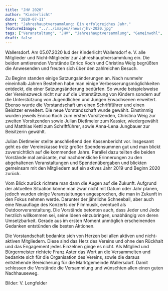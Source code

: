 ```yaml
---
title: "JHV 2020"
author: "Kinderlicht"
date: "2020-07-11"
short: "Jahreshauptversammlung: Ein erfolgreiches Jahr."
featuredImage: "../../images//news/jhv-2020.jpg"
tags: ["Veranstaltung", "JHV", "Jahreshauptversammlung", "Gemeinwohl", "Versammlung"]
draft: false
---
```

Wallersdorf. Am 05.07.2020 lud der Kinderlicht Wallersdorf e. V. alle Mitglieder und Nicht-Mitglieder zur Jahreshauptversammlung ein. Die beiden amtierenden Vorstände Enrico Koch und Christina Weig begrüßten die Anwesenden und freuten sich über den zahlreichen Besuch.

Zu Beginn standen einige Satzungsänderungen an. Nach nunmehr eineinhalb Jahren Bestehen habe man einige Verbesserungsmöglichkeiten entdeckt, die einer Satzungsänderung bedürfen. So wurde beispielsweise der Vereinszweck nicht nur auf die Unterstützung von Kindern sondern auf die Unterstützung von Jugendlichen und Jungen Erwachsenen erweitert. Ebenso wurde die Vorstandschaft um einen Schriftführer und einen Beisitzer erweitert. Die neue Vorstandschaft wurde gewählt. Einstimmig wurden jeweils Enrico Koch zum ersten Vorsitzenden, Christina Weig zur zweiten Vorsitzenden sowie Julian Dietlmeier zum Kassier, wiedergewählt und Matthias Kettl zum Schriftführer, sowie Anna-Lena Jungbauer zur Beisitzerin gewählt.

Julian Dietlmeier stellte anschließend den Kassenbericht vor. Insgesamt geht es der Vereinskasse trotz großer Spendensummen gut und man blickt zuversichtlich auf die kommenden Jahre. Parallel dazu teilten die beiden Vorstände mal amüsante, mal nachdenkliche Erinnerungen zu den abgehaltenen Veranstaltungen und Spendenübergaben und blickten gemeinsam mit den Mitgliedern auf ein aktives Jahr 2019 und Beginn 2020 zurück.

Vom Blick zurück richtete man dann die Augen auf die Zukunft. Aufgrund der aktuellen Situation könne man zwar nicht mit Datum oder Jahr planen, jedoch wurden einige Veranstaltungen angesprochen, die man in Zukunft in den Fokus nehmen werde. Darunter der jährliche Schneeball, aber auch eine Neuauflage des Konzerts der Filmmusik, eventuell als Outdoorveranstaltung. Die Vorstände betonten auch, dass Jeder und Jede herzlich willkommen sei, seine Ideen einzubringen, unabhängig von deren Umsetzbarkeit. Gerade aus im ersten Moment unmöglich erscheinenden Gedanken entstünden die besten Aktionen.

Die Vorstandschaft bedankte sich von Herzen bei allen aktiven und nicht-aktiven Mitgliedern. Diese sind das Herz des Vereins und ohne den Rückhalt und das Engagement jedes Einzelnen ginge es nicht. Als Mitglied und Bürgermeister richtete Franz Aster das Wort an die Versammelten und bedankte sich für die Organisation des Vereins, sowie die daraus entstehende Bereicherung für die Marktgemeinde Wallersdorf. Damit schlossen die Vorstände die Versammlung und wünschten allen einen guten Nachhauseweg.

Bilder: V. Lengfelder
